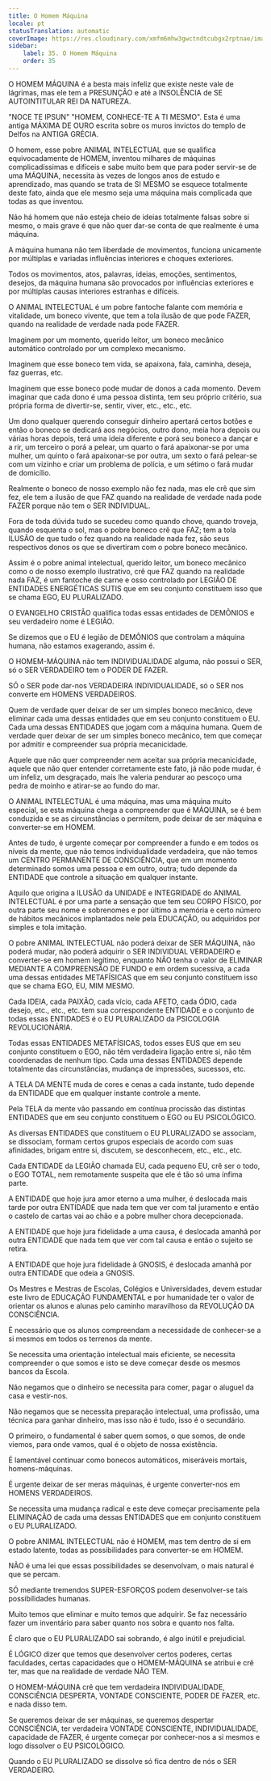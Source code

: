 ```yaml
---
title: O Homem Máquina
locale: pt
statusTranslation: automatic
coverImage: https://res.cloudinary.com/xmfm6mhw3gwctndtcubgx2rptnae/image/upload/v1740337243/small_cover_educacion_fundamental_a051170f1c.webp
sidebar:
    label: 35. O Homem Máquina
    order: 35
---
```

O HOMEM MÁQUINA é a besta mais infeliz que existe neste vale de lágrimas, mas ele tem a PRESUNÇÃO e até a INSOLÊNCIA de SE AUTOINTITULAR REI DA NATUREZA.

"NOCE TE IPSUN" "HOMEM, CONHECE-TE A TI MESMO". Esta é uma antiga MÁXIMA DE OURO escrita sobre os muros invictos do templo de Delfos na ANTIGA GRÉCIA.

O homem, esse pobre ANIMAL INTELECTUAL que se qualifica equivocadamente de HOMEM, inventou milhares de máquinas complicadíssimas e difíceis e sabe muito bem que para poder servir-se de uma MÁQUINA, necessita às vezes de longos anos de estudo e aprendizado, mas quando se trata de SI MESMO se esquece totalmente deste fato, ainda que ele mesmo seja uma máquina mais complicada que todas as que inventou.

Não há homem que não esteja cheio de ideias totalmente falsas sobre si mesmo, o mais grave é que não quer dar-se conta de que realmente é uma máquina.

A máquina humana não tem liberdade de movimentos, funciona unicamente por múltiplas e variadas influências interiores e choques exteriores.

Todos os movimentos, atos, palavras, ideias, emoções, sentimentos, desejos, da máquina humana são provocados por influências exteriores e por múltiplas causas interiores estranhas e difíceis.

O ANIMAL INTELECTUAL é um pobre fantoche falante com memória e vitalidade, um boneco vivente, que tem a tola ilusão de que pode FAZER, quando na realidade de verdade nada pode FAZER.

Imaginem por um momento, querido leitor, um boneco mecânico automático controlado por um complexo mecanismo.

Imaginem que esse boneco tem vida, se apaixona, fala, caminha, deseja, faz guerras, etc.

Imaginem que esse boneco pode mudar de donos a cada momento. Devem imaginar que cada dono é uma pessoa distinta, tem seu próprio critério, sua própria forma de divertir-se, sentir, viver, etc., etc., etc.

Um dono qualquer querendo conseguir dinheiro apertará certos botões e então o boneco se dedicará aos negócios, outro dono, meia hora depois ou várias horas depois, terá uma ideia diferente e porá seu boneco a dançar e a rir, um terceiro o porá a pelear, um quarto o fará apaixonar-se por uma mulher, um quinto o fará apaixonar-se por outra, um sexto o fará pelear-se com um vizinho e criar um problema de polícia, e um sétimo o fará mudar de domicílio.

Realmente o boneco de nosso exemplo não fez nada, mas ele crê que sim fez, ele tem a ilusão de que FAZ quando na realidade de verdade nada pode FAZER porque não tem o SER INDIVIDUAL.

Fora de toda dúvida tudo se sucedeu como quando chove, quando troveja, quando esquenta o sol, mas o pobre boneco crê que FAZ; tem a tola ILUSÃO de que tudo o fez quando na realidade nada fez, são seus respectivos donos os que se divertiram com o pobre boneco mecânico.

Assim é o pobre animal intelectual, querido leitor, um boneco mecânico como o de nosso exemplo ilustrativo, crê que FAZ quando na realidade nada FAZ, é um fantoche de carne e osso controlado por LEGIÃO DE ENTIDADES ENERGÉTICAS SUTIS que em seu conjunto constituem isso que se chama EGO, EU PLURALIZADO.

O EVANGELHO CRISTÃO qualifica todas essas entidades de DEMÔNIOS e seu verdadeiro nome é LEGIÃO.

Se dizemos que o EU é legião de DEMÔNIOS que controlam a máquina humana, não estamos exagerando, assim é.

O HOMEM-MÁQUINA não tem INDIVIDUALIDADE alguma, não possui o SER, só o SER VERDADEIRO tem o PODER DE FAZER.

SÓ o SER pode dar-nos VERDADEIRA INDIVIDUALIDADE, só o SER nos converte em HOMENS VERDADEIROS.

Quem de verdade quer deixar de ser um simples boneco mecânico, deve eliminar cada uma dessas entidades que em seu conjunto constituem o EU. Cada uma dessas ENTIDADES que jogam com a máquina humana. Quem de verdade quer deixar de ser um simples boneco mecânico, tem que começar por admitir e compreender sua própria mecanicidade.

Aquele que não quer compreender nem aceitar sua própria mecanicidade, aquele que não quer entender corretamente este fato, já não pode mudar, é um infeliz, um desgraçado, mais lhe valeria pendurar ao pescoço uma pedra de moinho e atirar-se ao fundo do mar.

O ANIMAL INTELECTUAL é uma máquina, mas uma máquina muito especial, se esta máquina chega a compreender que é MÁQUINA, se é bem conduzida e se as circunstâncias o permitem, pode deixar de ser máquina e converter-se em HOMEM.

Antes de tudo, é urgente começar por compreender a fundo e em todos os níveis da mente, que não temos individualidade verdadeira, que não temos um CENTRO PERMANENTE DE CONSCIÊNCIA, que em um momento determinado somos uma pessoa e em outro, outra; tudo depende da ENTIDADE que controle a situação em qualquer instante.

Aquilo que origina a ILUSÃO da UNIDADE e INTEGRIDADE do ANIMAL INTELECTUAL é por uma parte a sensação que tem seu CORPO FÍSICO, por outra parte seu nome e sobrenomes e por último a memória e certo número de hábitos mecânicos implantados nele pela EDUCAÇÃO, ou adquiridos por simples e tola imitação.

O pobre ANIMAL INTELECTUAL não poderá deixar de SER MÁQUINA, não poderá mudar, não poderá adquirir o SER INDIVIDUAL VERDADEIRO e converter-se em homem legítimo, enquanto NÃO tenha o valor de ELIMINAR MEDIANTE A COMPREENSÃO DE FUNDO e em ordem sucessiva, a cada uma dessas entidades METAFÍSICAS que em seu conjunto constituem isso que se chama EGO, EU, MIM MESMO.

Cada IDEIA, cada PAIXÃO, cada vício, cada AFETO, cada ÓDIO, cada desejo, etc., etc., etc. tem sua correspondente ENTIDADE e o conjunto de todas essas ENTIDADES é o EU PLURALIZADO da PSICOLOGIA REVOLUCIONÁRIA.

Todas essas ENTIDADES METAFÍSICAS, todos esses EUS que em seu conjunto constituem o EGO, não têm verdadeira ligação entre si, não têm coordenadas de nenhum tipo. Cada uma dessas ENTIDADES depende totalmente das circunstâncias, mudança de impressões, sucessos, etc.

A TELA DA MENTE muda de cores e cenas a cada instante, tudo depende da ENTIDADE que em qualquer instante controle a mente.

Pela TELA da mente vão passando em contínua procissão das distintas ENTIDADES que em seu conjunto constituem o EGO ou EU PSICOLÓGICO.

As diversas ENTIDADES que constituem o EU PLURALIZADO se associam, se dissociam, formam certos grupos especiais de acordo com suas afinidades, brigam entre si, discutem, se desconhecem, etc., etc., etc.

Cada ENTIDADE da LEGIÃO chamada EU, cada pequeno EU, crê ser o todo, o EGO TOTAL, nem remotamente suspeita que ele é tão só uma ínfima parte.

A ENTIDADE que hoje jura amor eterno a uma mulher, é deslocada mais tarde por outra ENTIDADE que nada tem que ver com tal juramento e então o castelo de cartas vai ao chão e a pobre mulher chora decepcionada.

A ENTIDADE que hoje jura fidelidade a uma causa, é deslocada amanhã por outra ENTIDADE que nada tem que ver com tal causa e então o sujeito se retira.

A ENTIDADE que hoje jura fidelidade à GNOSIS, é deslocada amanhã por outra ENTIDADE que odeia a GNOSIS.

Os Mestres e Mestras de Escolas, Colégios e Universidades, devem estudar este livro de EDUCAÇÃO FUNDAMENTAL e por humanidade ter o valor de orientar os alunos e alunas pelo caminho maravilhoso da REVOLUÇÃO DA CONSCIÊNCIA.

É necessário que os alunos compreendam a necessidade de conhecer-se a si mesmos em todos os terrenos da mente.

Se necessita uma orientação intelectual mais eficiente, se necessita compreender o que somos e isto se deve começar desde os mesmos bancos da Escola.

Não negamos que o dinheiro se necessita para comer, pagar o aluguel da casa e vestir-nos.

Não negamos que se necessita preparação intelectual, uma profissão, uma técnica para ganhar dinheiro, mas isso não é tudo, isso é o secundário.

O primeiro, o fundamental é saber quem somos, o que somos, de onde viemos, para onde vamos, qual é o objeto de nossa existência.

É lamentável continuar como bonecos automáticos, miseráveis mortais, homens-máquinas.

É urgente deixar de ser meras máquinas, é urgente converter-nos em HOMENS VERDADEIROS.

Se necessita uma mudança radical e este deve começar precisamente pela ELIMINAÇÃO de cada uma dessas ENTIDADES que em conjunto constituem o EU PLURALIZADO.

O pobre ANIMAL INTELECTUAL não é HOMEM, mas tem dentro de si em estado latente, todas as possibilidades para converter-se em HOMEM.

NÃO é uma lei que essas possibilidades se desenvolvam, o mais natural é que se percam.

SÓ mediante tremendos SUPER-ESFORÇOS podem desenvolver-se tais possibilidades humanas.

Muito temos que eliminar e muito temos que adquirir. Se faz necessário fazer um inventário para saber quanto nos sobra e quanto nos falta.

É claro que o EU PLURALIZADO sai sobrando, é algo inútil e prejudicial.

É LÓGICO dizer que temos que desenvolver certos poderes, certas faculdades, certas capacidades que o HOMEM-MÁQUINA se atribui e crê ter, mas que na realidade de verdade NÃO TEM.

O HOMEM-MÁQUINA crê que tem verdadeira INDIVIDUALIDADE, CONSCIÊNCIA DESPERTA, VONTADE CONSCIENTE, PODER DE FAZER, etc. e nada disso tem.

Se queremos deixar de ser máquinas, se queremos despertar CONSCIÊNCIA, ter verdadeira VONTADE CONSCIENTE, INDIVIDUALIDADE, capacidade de FAZER, é urgente começar por conhecer-nos a si mesmos e logo dissolver o EU PSICOLÓGICO.

Quando o EU PLURALIZADO se dissolve só fica dentro de nós o SER VERDADEIRO.

